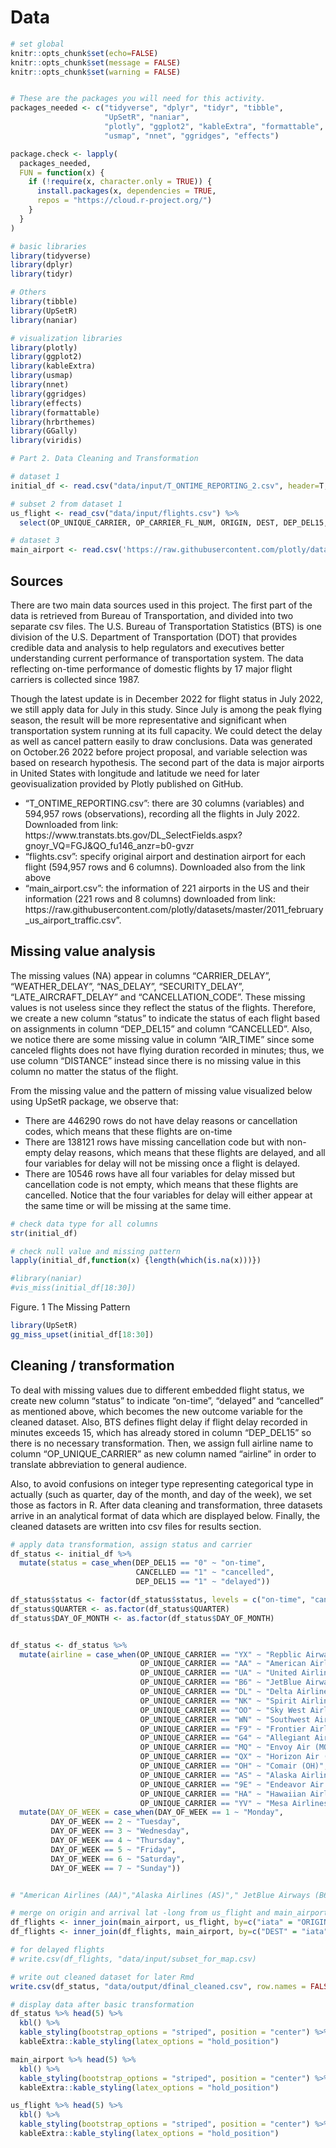 # Data 



```r
# set global 
knitr::opts_chunk$set(echo=FALSE)
knitr::opts_chunk$set(message = FALSE)
knitr::opts_chunk$set(warning = FALSE)


# These are the packages you will need for this activity.
packages_needed <- c("tidyverse", "dplyr", "tidyr", "tibble", 
                     "UpSetR", "naniar",
                     "plotly", "ggplot2", "kableExtra", "formattable",
                     "usmap", "nnet", "ggridges", "effects")

package.check <- lapply(
  packages_needed,
  FUN = function(x) {
    if (!require(x, character.only = TRUE)) {
      install.packages(x, dependencies = TRUE, 
      repos = "https://cloud.r-project.org/")
    }
  }
)

# basic libraries
library(tidyverse)
library(dplyr)
library(tidyr)

# Others
library(tibble)
library(UpSetR)
library(naniar)

# visualization libraries
library(plotly)
library(ggplot2)
library(kableExtra)
library(usmap)
library(nnet)
library(ggridges)
library(effects)
library(formattable)
library(hrbrthemes)
library(GGally)
library(viridis)

```



```r
# Part 2. Data Cleaning and Transformation

# dataset 1
initial_df <- read.csv("data/input/T_ONTIME_REPORTING_2.csv", header=T, na.strings=c("","NA"))

# subset 2 from dataset 1
us_flight <- read_csv("data/input/flights.csv") %>%
  select(OP_UNIQUE_CARRIER, OP_CARRIER_FL_NUM, ORIGIN, DEST, DEP_DEL15, CANCELLED)

# dataset 3
main_airport <- read.csv('https://raw.githubusercontent.com/plotly/datasets/master/2011_february_us_airport_traffic.csv')

```


## Sources

There are two main data sources used in this project. The first part of the data is retrieved from Bureau of Transportation, and divided into two separate csv files. The U.S. Bureau of Transportation Statistics (BTS) is one division of the U.S. Department of Transportation (DOT) that provides credible data and analysis to help regulators and executives better understanding current performance of transportation system. The data reflecting on-time performance of domestic flights by 17 major flight carriers is collected since 1987. 

Though the latest update is in December 2022 for flight status in July 2022, we still apply data for July in this study. Since July is among the peak flying season, the result will be more representative and significant when transportation system running at its full capacity. We could detect the delay as well as cancel pattern easily to draw conclusions. Data was generated on October.26 2022 before project proposal, and variable selection was based on research hypothesis. The second part of the data is major airports in United States with longitude and latitude we need for later geovisualization provided by Plotly published on GitHub. 

- "T_ONTIME_REPORTING.csv":  there are 30 columns (variables) and 594,957 rows (observations), recording all the flights in July 2022. Downloaded from link: https://www.transtats.bts.gov/DL_SelectFields.aspx?gnoyr_VQ=FGJ&QO_fu146_anzr=b0-gvzr
- "flights.csv": specify original airport and destination airport for each flight (594,957 rows and 6 columns). Downloaded also from the link above
- "main_airport.csv": the information of 221 airports in the US and their information (221 rows and 8 columns) downloaded from link: https://raw.githubusercontent.com/plotly/datasets/master/2011_february_us_airport_traffic.csv".




## Missing value analysis

The missing values (NA) appear in columns "CARRIER_DELAY", "WEATHER_DELAY", "NAS_DELAY", "SECURITY_DELAY", "LATE_AIRCRAFT_DELAY" and "CANCELLATION_CODE". These missing values is not useless since they reflect the status of the flights. Therefore, we create a new column "status" to indicate the status of each flight based on assignments in column "DEP_DEL15" and column "CANCELLED". Also, we notice there are some missing value in column "AIR_TIME" since some canceled flights does not have flying duration recorded in minutes; thus, we use column "DISTANCE" instead since there is no missing value in this column no matter the status of the flight. 

From the missing value and the pattern of missing value visualized below using UpSetR package, we observe that:

- There are 446290 rows do not have delay reasons or cancellation codes, which means that these flights are on-time
- There are 138121 rows have missing cancellation code but with non-empty delay reasons, which means that these flights are delayed, and all four variables for delay will not be missing once a flight is delayed.
- There are 10546 rows have all four variables for delay missed but cancellation code is not empty, which means that these flights are cancelled. Notice that the four variables for delay will either appear at the same time or will be missing at the same time. 



```r
# check data type for all columns
str(initial_df)

# check null value and missing pattern
lapply(initial_df,function(x) {length(which(is.na(x)))})

#library(naniar)
#vis_miss(initial_df[18:30])
```

Figure. 1 The Missing Pattern
```r
library(UpSetR)
gg_miss_upset(initial_df[18:30])
```




## Cleaning / transformation

To deal with missing values due to different embedded flight status, we create new column "status" to indicate "on-time", "delayed" and "cancelled" as mentioned above, which becomes the new outcome variable for the cleaned dataset. Also, BTS defines flight delay if flight delay recorded in minutes exceeds 15, which has already stored in column "DEP_DEL15" so there is no necessary transformation. Then, we assign full airline name to column "OP_UNIQUE_CARRIER" as new column named "airline" in order to translate abbreviation to general audience. 

Also, to avoid confusions on integer type representing categorical type in actually (such as quarter, day of the month, and day of the week), we set those as factors in R. After data cleaning and transformation, three datasets arrive in an analytical format of data which are displayed below. Finally, the cleaned datasets are written into csv files for results section. 


```r
# apply data transformation, assign status and carrier
df_status <- initial_df %>%
  mutate(status = case_when(DEP_DEL15 == "0" ~ "on-time",
                            CANCELLED == "1" ~ "cancelled",
                            DEP_DEL15 == "1" ~ "delayed")) 

df_status$status <- factor(df_status$status, levels = c("on-time", "cancelled", "delayed"))
df_status$QUARTER <- as.factor(df_status$QUARTER)
df_status$DAY_OF_MONTH <- as.factor(df_status$DAY_OF_MONTH)


df_status <- df_status %>%
  mutate(airline = case_when(OP_UNIQUE_CARRIER == "YX" ~ "Repblic Airways (YX)",
                             OP_UNIQUE_CARRIER == "AA" ~ "American Airlines (AA)",
                             OP_UNIQUE_CARRIER == "UA" ~ "United Airlines (UA)",
                             OP_UNIQUE_CARRIER == "B6" ~ "JetBlue Airways (B6)",
                             OP_UNIQUE_CARRIER == "DL" ~ "Delta Airlines (DL)",
                             OP_UNIQUE_CARRIER == "NK" ~ "Spirit Airlines (NK)",
                             OP_UNIQUE_CARRIER == "OO" ~ "Sky West Airlines (OO)",
                             OP_UNIQUE_CARRIER == "WN" ~ "Southwest Airlines (WN)",
                             OP_UNIQUE_CARRIER == "F9" ~ "Frontier Airlines (F9)",
                             OP_UNIQUE_CARRIER == "G4" ~ "Allegiant Air (G4)",
                             OP_UNIQUE_CARRIER == "MQ" ~ "Envoy Air (MQ)",
                             OP_UNIQUE_CARRIER == "QX" ~ "Horizon Air (QX)",
                             OP_UNIQUE_CARRIER == "OH" ~ "Comair (OH)",
                             OP_UNIQUE_CARRIER == "AS" ~ "Alaska Airlines (AS)",
                             OP_UNIQUE_CARRIER == "9E" ~ "Endeavor Air (9E)",
                             OP_UNIQUE_CARRIER == "HA" ~ "Hawaiian Airlines (HA)",
                             OP_UNIQUE_CARRIER == "YV" ~ "Mesa Airlines (YV)")) %>%
  mutate(DAY_OF_WEEK = case_when(DAY_OF_WEEK == 1 ~ "Monday",
         DAY_OF_WEEK == 2 ~ "Tuesday",
         DAY_OF_WEEK == 3 ~ "Wednesday",
         DAY_OF_WEEK == 4 ~ "Thursday",
         DAY_OF_WEEK == 5 ~ "Friday",
         DAY_OF_WEEK == 6 ~ "Saturday",
         DAY_OF_WEEK == 7 ~ "Sunday"))


# "American Airlines (AA)","Alaska Airlines (AS)"," JetBlue Airways (B6)","Delta Air Lines (DL)","Atlantic Southeast Airlines (EV)","Frontier Airlines (F9)","Allegiant Air (G4)","Hawaiian Airlines (HA)","Envoy Air (MQ)","Spirit Airlines (NK)","Comair (OH)","Sky West Airlines (OO)","United Airlines (UA)","Southwest Airlines (WN)","Mesa Airlines (YV)","Repblic Airways (YX)"
```


```r
# merge on origin and arrival lat -long from us_flight and main_airport
df_flights <- inner_join(main_airport, us_flight, by=c("iata" = "ORIGIN"))
df_flights <- inner_join(df_flights, main_airport, by=c("DEST" = "iata"))

# for delayed flights
# write.csv(df_flights, "data/input/subset_for_map.csv)
```


```r
# write out cleaned dataset for later Rmd
write.csv(df_status, "data/output/dfinal_cleaned.csv", row.names = FALSE)

```


```r
# display data after basic transformation
df_status %>% head(5) %>%
  kbl() %>%
  kable_styling(bootstrap_options = "striped", position = "center") %>%
  kableExtra::kable_styling(latex_options = "hold_position")

main_airport %>% head(5) %>%
  kbl() %>%
  kable_styling(bootstrap_options = "striped", position = "center") %>%
  kableExtra::kable_styling(latex_options = "hold_position")

us_flight %>% head(5) %>%
  kbl() %>%
  kable_styling(bootstrap_options = "striped", position = "center") %>%
  kableExtra::kable_styling(latex_options = "hold_position")

```



